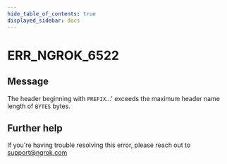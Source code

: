 ```yaml
---
hide_table_of_contents: true
displayed_sidebar: docs
---
```



# ERR_NGROK_6522

## Message

The header beginning with `PREFIX`...' exceeds the maximum header name length of `BYTES` bytes.

<ErrorDetails error="err_ngrok_6522" />

## Further help

If you're having trouble resolving this error, please reach out to [support@ngrok.com](mailto:support@ngrok.com?subject=Help%20with%20ERR_NGROK_6522)
